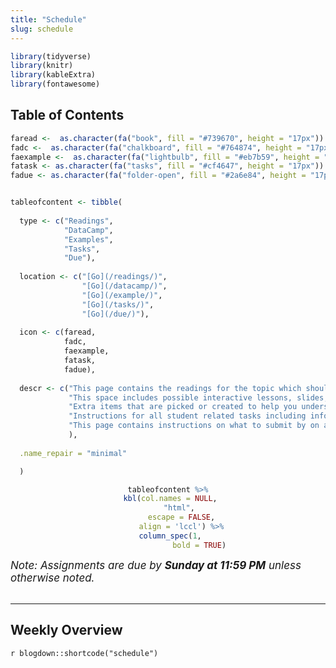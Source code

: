 ```yaml
---
title: "Schedule"
slug: schedule
---
```


```r
library(tidyverse)
library(knitr)
library(kableExtra)
library(fontawesome)
```

## Table of Contents

```r
faread <-  as.character(fa("book", fill = "#739670", height = "17px"))
fadc <-  as.character(fa("chalkboard", fill = "#764874", height = "17px"))
faexample <-  as.character(fa("lightbulb", fill = "#eb7b59", height = "17px"))
fatask <- as.character(fa("tasks", fill = "#cf4647", height = "17px"))
fadue <- as.character(fa("folder-open", fill = "#2a6e84", height = "17px"))


tableofcontent <- tibble(
  
  type <- c("Readings", 
            "DataCamp",
            "Examples",
            "Tasks",
            "Due"),
  
  location <- c("[Go](/readings/)",
                "[Go](/datacamp/)",
                "[Go](/example/)",
                "[Go](/tasks/)",
                "[Go](/due/)"),
  
  icon <- c(faread,
            fadc,
            faexample,
            fatask,
            fadue),
  
  descr <- c("This page contains the readings for the topic which should be the first place you go to.",
             "This space includes possible interactive lessons, slides, and/or walkthroughs that help with the content.",
             "Extra items that are picked or created to help you understand the current material exist here.",
             "Instructions for all student related tasks including information about the tasks and deliverables are provided in this location.",
             "This page contains instructions on what to submit by on a weekly basis."
             ),
  
  .name_repair = "minimal"

  ) 
```

<center>
```r
tableofcontent %>%
  kbl(col.names = NULL, 
      "html", 
      escape = FALSE,
      align = 'lccl') %>%
  column_spec(1, 
              bold = TRUE)
```
</center>

<span style="font-size:17px">*Note: Assignments are due by* ***Sunday at 11:59 PM*** *unless otherwise noted.*</span>
<br>
<br>

<hr style"width:50%; margin-left:25% !important; margin-right:25% !important;" />

## Weekly Overview 

`r blogdown::shortcode("schedule")`
